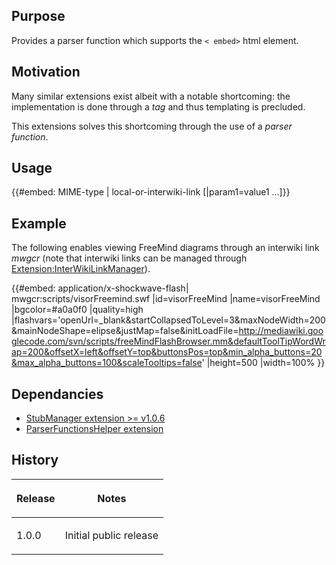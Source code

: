 {{Extension
|name        = EmbedObject
|status      = beta
|type1       = parser function
|author      = [[user:jldupont|Jean-Lou Dupont]]
|version     = 1.0.0
|update      =
|mediawiki   = 1.10, 1.11
|download    = [http://mediawiki.googlecode.com/svn/tags/EmbedObject SVN]
|readme      =
|changelog   = See SVN ($Id$)
|description = 
|parameters  =
|rights      =
|example     =
}}
== Purpose ==
Provides a parser function which supports the <code>< embed></code> html element.

== Motivation ==
Many similar extensions exist albeit with a notable shortcoming: the implementation is done through a ''tag'' and thus templating is precluded.

This extensions solves this shortcoming through the use of a ''parser function''.

== Usage ==
<nowiki>{{#embed: MIME-type | local-or-interwiki-link [|param1=value1 ...]}}</nowiki>

== Example ==
The following enables viewing FreeMind diagrams through an interwiki link ''mwgcr'' (note that interwiki links can be managed through [[Extension:InterWikiLinkManager]]).

{{#embed: application/x-shockwave-flash| mwgcr:scripts/visorFreemind.swf
|id=visorFreeMind
|name=visorFreeMind
|bgcolor=#a0a0f0
|quality=high
|flashvars='openUrl=_blank&amp;startCollapsedToLevel=3&amp;maxNodeWidth=200&amp;mainNodeShape=elipse&amp;justMap=false&amp;initLoadFile=http://mediawiki.googlecode.com/svn/scripts/freeMindFlashBrowser.mm&amp;defaultToolTipWordWrap=200&amp;offsetX=left&amp;offsetY=top&amp;buttonsPos=top&amp;min_alpha_buttons=20&amp;max_alpha_buttons=100&amp;scaleTooltips=false'
|height=500
|width=100%
}}

== Dependancies ==
* [[Extension:StubManager|StubManager extension >= v1.0.6]]
* [[Extension:ParserFunctionsHelper|ParserFunctionsHelper extension]]

{{Pear|EmbedObject}}

== History ==
{|border=1
! Release !! Notes
|-
| 1.0.0 || Initial public release
|}
